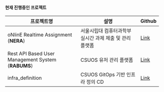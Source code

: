 #### 현재 진행중인 프로젝트

| 프로젝트명                                         | 설명                                                    | Github                                              |
| -------------------------------------------------- | ------------------------------------------------------- | ------------------------------------------------- |
| oNlinE Realtime Assignment (**NERA**)              | 서울시립대 컴퓨터과학부 실시간 과제 제출 및 관리 플랫폼 | <a href="https://github.com/CSUOS/nera" style="font-size: 1rem;">Link</a>             |
| Rest API Based User Management System (**RABUMS**) | CSUOS 유저 관리 플랫폼                                  | <a href="https://github.com/CSUOS/rabums" style="font-size: 1rem;">Link</a>           |
| infra_definition                                   | CSUOS GitOps 기반 인프라 정의 CD                        | <a href="https://github.com/CSUOS/infra_definition" style="font-size: 1rem;">Link</a>    |

